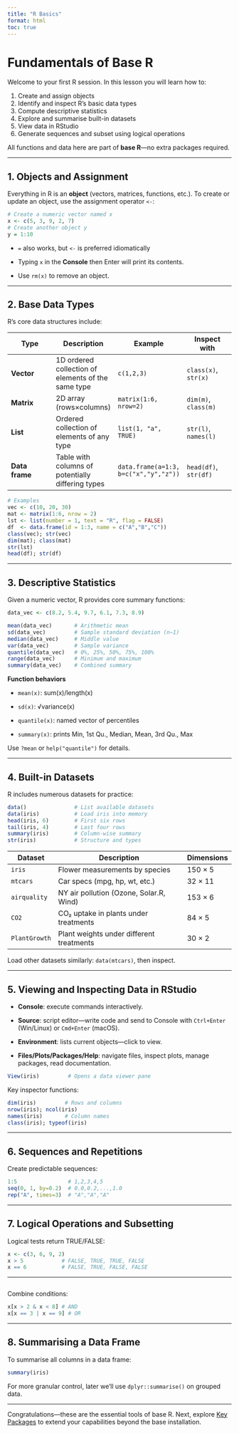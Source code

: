 ```yaml
---
title: "R Basics"
format: html
toc: true
---
```


# Fundamentals of Base R

Welcome to your first R session. In this lesson you will learn how to:

1.  Create and assign objects
2.  Identify and inspect R’s basic data types
3.  Compute descriptive statistics
4.  Explore and summarise built-in datasets
5.  View data in RStudio
6.  Generate sequences and subset using logical operations

All functions and data here are part of **base R**—no extra packages required.

------------------------------------------------------------------------

## 1. Objects and Assignment

Everything in R is an **object** (vectors, matrices, functions, etc.). To create or update an object, use the assignment operator `<-`:

```r
# Create a numeric vector named x 
x <- c(5, 3, 9, 2, 7) 
# Create another object y 
y = 1:10   
```

-   `=` also works, but `<-` is preferred idiomatically

-   Typing `x` in the **Console** then Enter will print its contents.

-   Use `rm(x)` to remove an object.

------------------------------------------------------------------------

## 2. Base Data Types

R’s core data structures include:

| Type | Description | Example | Inspect with |
|----|----|----|----|
| **Vector** | 1D ordered collection of elements of the same type | `c(1,2,3)` | `class(x)`, `str(x)` |
| **Matrix** | 2D array (rows×columns) | `matrix(1:6, nrow=2)` | `dim(m)`, `class(m)` |
| **List** | Ordered collection of elements of any type | `list(1, "a", TRUE)` | `str(l)`, `names(l)` |
| **Data frame** | Table with columns of potentially differing types | `data.frame(a=1:3, b=c("x","y","z"))` | `head(df)`, `str(df)` |

```r

# Examples
vec <- c(10, 20, 30)
mat <- matrix(1:6, nrow = 2)
lst <- list(number = 1, text = "R", flag = FALSE)
df  <- data.frame(id = 1:3, name = c("A","B","C"))
class(vec); str(vec)
dim(mat); class(mat)
str(lst)
head(df); str(df)
```

------------------------------------------------------------------------

## 3. Descriptive Statistics

Given a numeric vector, R provides core summary functions:

```r

data_vec <- c(8.2, 5.4, 9.7, 6.1, 7.3, 8.9)

mean(data_vec)       # Arithmetic mean
sd(data_vec)         # Sample standard deviation (n−1)
median(data_vec)     # Middle value
var(data_vec)        # Sample variance
quantile(data_vec)   # 0%, 25%, 50%, 75%, 100%
range(data_vec)      # Minimum and maximum
summary(data_vec)    # Combined summary

```

**Function behaviors**

-   `mean(x)`: sum(x)/length(x)

-   `sd(x)`: √variance(x)

-   `quantile(x)`: named vector of percentiles

-   `summary(x)`: prints Min, 1st Qu., Median, Mean, 3rd Qu., Max

Use `?mean` or `help("quantile")` for details.

------------------------------------------------------------------------

## 4. Built-in Datasets

R includes numerous datasets for practice:

```r

data()               # List available datasets
data(iris)           # Load iris into memory
head(iris, 6)        # First six rows
tail(iris, 4)        # Last four rows
summary(iris)        # Column-wise summary
str(iris)            # Structure and types
```

| Dataset       | Description                              | Dimensions |
|---------------|------------------------------------------|------------|
| `iris`        | Flower measurements by species           | 150 × 5    |
| `mtcars`      | Car specs (mpg, hp, wt, etc.)            | 32 × 11    |
| `airquality`  | NY air pollution (Ozone, Solar.R, Wind)  | 153 × 6    |
| `CO2`         | CO₂ uptake in plants under treatments    | 84 × 5     |
| `PlantGrowth` | Plant weights under different treatments | 30 × 2     |

Load other datasets similarly: `data(mtcars)`, then inspect.

------------------------------------------------------------------------

## 5. Viewing and Inspecting Data in RStudio

-   **Console**: execute commands interactively.

-   **Source**: script editor—write code and send to Console with `Ctrl+Enter` (Win/Linux) or `Cmd+Enter` (macOS).

-   **Environment**: lists current objects—click to view.

-   **Files/Plots/Packages/Help**: navigate files, inspect plots, manage packages, read documentation.

```r

View(iris)         # Opens a data viewer pane
```

Key inspector functions:

```r

dim(iris)         # Rows and columns
nrow(iris); ncol(iris)
names(iris)       # Column names
class(iris); typeof(iris)
```

------------------------------------------------------------------------

## 6. Sequences and Repetitions

Create predictable sequences:

```r

1:5                # 1,2,3,4,5
seq(0, 1, by=0.2)  # 0.0,0.2,...,1.0
rep("A", times=3)  # "A","A","A"
```

------------------------------------------------------------------------

## 7. Logical Operations and Subsetting

Logical tests return TRUE/FALSE:

```r

x <- c(3, 6, 9, 2)
x > 5            # FALSE, TRUE, TRUE, FALSE
x == 6           # FALSE, TRUE, FALSE, FALSE
```

------------------------------------------------------------------------

```{x[x > 5]         # Subset where condition holds}
```

Combine conditions:

```r

x[x > 2 & x < 8] # AND
x[x == 3 | x == 9] # OR
```

------------------------------------------------------------------------

## 8. Summarising a Data Frame

To summarise all columns in a data frame:

```r

summary(iris)
```

For more granular control, later we’ll use `dplyr::summarise()` on grouped data.

------------------------------------------------------------------------

Congratulations—these are the essential tools of base R. Next, explore [Key Packages](packages.qmd) to extend your capabilities beyond the base installation.

